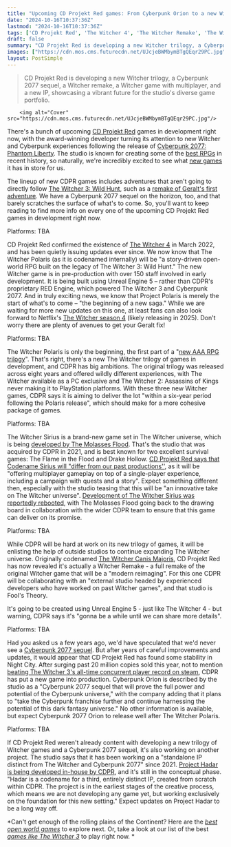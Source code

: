 ```yaml
---
title: "Upcoming CD Projekt Red games: From Cyberpunk Orion to a new Witcher trilogy"
date: "2024-10-16T10:37:36Z"
lastmod: "2024-10-16T10:37:36Z"
tags: ['CD Projekt Red', 'The Witcher 4', 'The Witcher Remake', 'The Witcher Sirius', 'Cyberpunk 2077 Sequel', 'Project Hadar', 'RPG', 'Open World', 'Multiplayer', 'Singleplayer', 'Unreal Engine 5', 'PC', 'PlayStation', 'Xbox']
draft: false
summary: "CD Projekt Red is developing a new Witcher trilogy, a Cyberpunk 2077 sequel, a Witcher remake, a Witcher game with multiplayer, and a new IP, showcasing a vibrant future for the studio's diverse game portfolio."
images: ["https://cdn.mos.cms.futurecdn.net/UJcjeBWMbymBTgQEqr29PC.jpg"]
layout: PostSimple
---
```

> CD Projekt Red is developing a new Witcher trilogy, a Cyberpunk 2077 sequel, a Witcher remake, a Witcher game with multiplayer, and a new IP, showcasing a vibrant future for the studio's diverse game portfolio.


        <img alt="Cover" src="https://cdn.mos.cms.futurecdn.net/UJcjeBWMbymBTgQEqr29PC.jpg"/>
        
There's a bunch of upcoming [CD Projekt Red](https://www.gamesradar.com/tag/cd-projekt-red/) games in development right now, with the award-winning developer turning its attention to new Witcher and Cyberpunk experiences following the release of [Cyberpunk 2077: Phantom Liberty](https://www.gamesradar.com/cyberpunk-2077-phantom-liberty-guide/). The studio is known for creating some of the [best RPGs](https://www.gamesradar.com/best-rpg-games/) in recent history, so naturally, we're incredibly excited to see what [new games](https://www.gamesradar.com/video-game-release-dates/) it has in store for us. 

The lineup of new CDPR games includes adventures that aren't going to directly follow [The Witcher 3: Wild Hunt](https://www.gamesradar.com/witcher-3-guide/), such as a [remake of Geralt's first adventure](https://www.gamesradar.com/cd-projekt-announces-the-witcher-remake/). We have a Cyberpunk 2077 sequel on the horizon, too, and that barely scratches the surface of what's to come. So, you'll want to keep reading to find more info on every one of the upcoming CD Projekt Red games in development right now.



Platforms: TBA

CD Projekt Red confirmed the existence of [<u>The Witcher 4</u>](https://www.gamesradar.com/the-witcher-4-release-date/) in March 2022, and has been quietly issuing updates ever since. We now know that The Witcher Polaris (as it is codenamed internally) will be "a story-driven open-world RPG built on the legacy of The Witcher 3: Wild Hunt." The new Witcher game is in pre-production with over 150 staff involved in early development. It is being built using Unreal Engine 5 – rather than CDPR's proprietary RED Engine, which powered The Witcher 3 and Cyberpunk 2077. And in truly exciting news, we know that Project Polaris is merely the start of what's to come – "the beginning of a new saga." While we are waiting for more new updates on this one, at least fans can also look forward to Netflix's [The Witcher season 4](https://www.gamesradar.com/the-witcher-season-4-release-date-cast-trailer-plot/) (likely releasing in 2025). Don't worry there are plenty of avenues to get your Geralt fix!



Platforms: TBA

The Witcher Polaris is only the beginning, the first part of a "[new AAA RPG trilogy](https://www.gamesradar.com/the-witcher-4-is-the-start-of-a-new-aaa-rpg-trilogy/)". That's right, there's a new The Witcher trilogy of games in development, and CDPR has big ambitions. The original trilogy was released across eight years and offered wildly different experiences, with The Witcher available as a PC exclusive and The Witcher 2: Assassins of Kings never making it to PlayStation platforms. With these three new Witcher games, CDPR says it is aiming to deliver the lot "within a six-year period following the Polaris release", which should make for a more cohesive package of games. 



Platforms: TBA

The Witcher Sirius is a brand-new game set in The Witcher universe, which is being [developed by The Molasses Flood](https://www.gamesradar.com/who-is-developer-the-molasses-flood-cdpr-the-witcher/). That's the studio that was acquired by CDPR in 2021, and is best known for two excellent survival games: The Flame in the Flood and Drake Hollow. [CD Projekt Red says that Codename Sirius will "differ from our past productions''](https://www.gamesradar.com/cdpr-reveals-more-about-the-witcher-sirius-the-new-game-from-the-molasses-flood/), as it will be "offering multiplayer gameplay on top of a single-player experience, including a campaign with quests and a story". Expect something different then, especially with the studio teasing that this will be "an innovative take on The Witcher universe". [Development of The Witcher Sirius was reportedly rebooted](https://www.gamesradar.com/one-of-the-new-witcher-games-appears-to-have-been-completely-rebooted/), with The Molasses Flood going back to the drawing board in collaboration with the wider CDPR team to ensure that this game can deliver on its promise. 



Platforms: TBA

While CDPR will be hard at work on its new trilogy of games, it will be enlisting the help of outside studios to continue expanding The Witcher universe. Originally codenamed [The Witcher Canis Majoris](https://www.gamesradar.com/the-witcher-canis-majoris/), CD Projekt Red has now revealed it's actually a Witcher Remake - a full remake of the original Witcher game that will be a "modern reimaging". For this one CDPR will be collaborating with an "external studio headed by experienced developers who have worked on past Witcher games", and that studio is Fool's Theory. 

It's going to be created using Unreal Engine 5 - just like The Witcher 4 - but warning, CDPR says it's "gonna be a while until we can share more details".



Platforms: TBA

Had you asked us a few years ago, we'd have speculated that we'd never see a [Cyberpunk 2077 sequel](https://www.gamesradar.com/cyberpunk-2077-sequel-project-orion/). But after years of careful improvements and updates, it would appear that CD Projekt Red has found some stability in Night City. After surging past 20 million copies sold this year, not to mention [<u>beating The Witcher 3's all-time concurrent player record on steam</u>](https://www.gamesradar.com/cyberpunk-2077-beats-the-witcher-3s-all-time-concurrent-player-record-on-steam/), CDPR has put a new game into production. Cyberpunk Orion is described by the studio as a "Cyberpunk 2077 sequel that will prove the full power and potential of the Cyberpunk universe," with the company adding that it plans to "take the Cyberpunk franchise further and continue harnessing the potential of this dark fantasy universe." No other information is available, but expect Cyberpunk 2077 Orion to release well after The Witcher Polaris. 



Platforms: TBA

If CD Projekt Red weren't already content with developing a new trilogy of Witcher games and a Cyberpunk 2077 sequel, it's also working on another project. The studio says that it has been working on a "standalone IP distinct from The Witcher and Cyberpunk 2077" since 2021. [Project Hadar is being developed in-house by CDPR](https://www.gamesradar.com/cd-projekt-working-on-a-new-ip/), and it's still in the conceptual phase. "Hadar is a codename for a third, entirely distinct IP, created from scratch within CDPR. The project is in the earliest stages of the creative process, which means we are not developing any game yet, but working exclusively on the foundation for this new setting." Expect updates on Project Hadar to be a long way off. 

*Can't get enough of the rolling plains of the Continent? Here are the *[<em>best open world games</em>](https://www.gamesradar.com/best-open-world-games/)* to explore next. Or, take a look at our list of the best *[<em>games like The Witcher 3</em>](https://www.gamesradar.com/games-like-witcher-3/)* to play right now. *
        